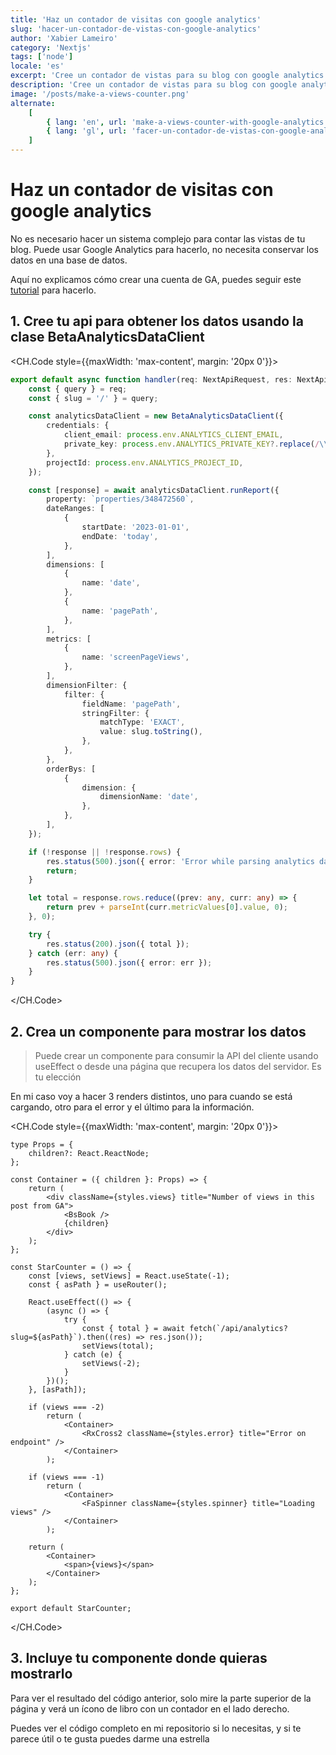 ```yaml
---
title: 'Haz un contador de visitas con google analytics'
slug: 'hacer-un-contador-de-vistas-con-google-analytics'
author: 'Xabier Lameiro'
category: 'Nextjs'
tags: ['node']
locale: 'es'
excerpt: 'Cree un contador de vistas para su blog con google analytics y nextjs api route. Uso de BetaAnalyticsDataClient desde la API de datos de Google Analytics'
description: 'Cree un contador de vistas para su blog con google analytics y nextjs api route. Uso de BetaAnalyticsDataClient desde la API de datos de Google Analytics'
image: '/posts/make-a-views-counter.png'
alternate:
    [
        { lang: 'en', url: 'make-a-views-counter-with-google-analytics' },
        { lang: 'gl', url: 'facer-un-contador-de-vistas-con-google-analytics' },
    ]
---
```


# Haz un contador de visitas con google analytics

<Date date="01-10-2023" />

<GoogleAdsense slot="6618374506" horizontal />

No es necesario hacer un sistema complejo para contar las vistas de tu blog. Puede usar Google Analytics para hacerlo, no necesita conservar los datos en una base de datos.

Aquí no explicamos cómo crear una cuenta de GA, puedes seguir este [tutorial](https://support.google.com/analytics/answer/1008015?hl=en 'GA Link') para hacerlo.

## 1. Cree tu api para obtener los datos usando la clase BetaAnalyticsDataClient

<CH.Code style={{maxWidth: 'max-content', margin: '20px 0'}}>

```ts .analytics.ts
export default async function handler(req: NextApiRequest, res: NextApiResponse<Data>) {
    const { query } = req;
    const { slug = '/' } = query;

    const analyticsDataClient = new BetaAnalyticsDataClient({
        credentials: {
            client_email: process.env.ANALYTICS_CLIENT_EMAIL,
            private_key: process.env.ANALYTICS_PRIVATE_KEY?.replace(/\\n/g, '\n'),
        },
        projectId: process.env.ANALYTICS_PROJECT_ID,
    });

    const [response] = await analyticsDataClient.runReport({
        property: `properties/348472560`,
        dateRanges: [
            {
                startDate: '2023-01-01',
                endDate: 'today',
            },
        ],
        dimensions: [
            {
                name: 'date',
            },
            {
                name: 'pagePath',
            },
        ],
        metrics: [
            {
                name: 'screenPageViews',
            },
        ],
        dimensionFilter: {
            filter: {
                fieldName: 'pagePath',
                stringFilter: {
                    matchType: 'EXACT',
                    value: slug.toString(),
                },
            },
        },
        orderBys: [
            {
                dimension: {
                    dimensionName: 'date',
                },
            },
        ],
    });

    if (!response || !response.rows) {
        res.status(500).json({ error: 'Error while parsing analytics data' });
        return;
    }

    let total = response.rows.reduce((prev: any, curr: any) => {
        return prev + parseInt(curr.metricValues[0].value, 0);
    }, 0);

    try {
        res.status(200).json({ total });
    } catch (err: any) {
        res.status(500).json({ error: err });
    }
}
```

</CH.Code>

## 2. Crea un componente para mostrar los datos

> Puede crear un componente para consumir la API del cliente usando useEffect o desde una página que recupera los datos del servidor. Es tu elección

En mi caso voy a hacer 3 renders distintos, uno para cuando se está cargando, otro para el error y el último para la información.

<CH.Code style={{maxWidth: 'max-content', margin: '20px 0'}}>

```tsx ViewCounter.tsx mark=29,36,43
type Props = {
    children?: React.ReactNode;
};

const Container = ({ children }: Props) => {
    return (
        <div className={styles.views} title="Number of views in this post from GA">
            <BsBook />
            {children}
        </div>
    );
};

const StarCounter = () => {
    const [views, setViews] = React.useState(-1);
    const { asPath } = useRouter();

    React.useEffect(() => {
        (async () => {
            try {
                const { total } = await fetch(`/api/analytics?slug=${asPath}`).then((res) => res.json());
                setViews(total);
            } catch (e) {
                setViews(-2);
            }
        })();
    }, [asPath]);

    if (views === -2)
        return (
            <Container>
                <RxCross2 className={styles.error} title="Error on endpoint" />
            </Container>
        );

    if (views === -1)
        return (
            <Container>
                <FaSpinner className={styles.spinner} title="Loading views" />
            </Container>
        );

    return (
        <Container>
            <span>{views}</span>
        </Container>
    );
};

export default StarCounter;
```

</CH.Code>

## 3. Incluye tu componente donde quieras mostrarlo

Para ver el resultado del código anterior, solo mire la parte superior de la página y verá un ícono de libro con un contador en el lado derecho.

Puedes ver el código completo en mi repositorio si lo necesitas, y si te parece útil o te gusta puedes darme una estrella
